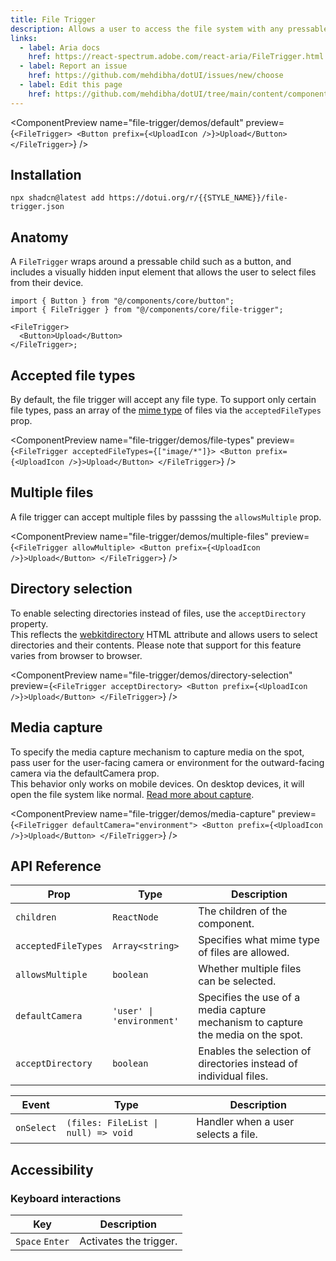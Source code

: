 ```yaml
---
title: File Trigger
description: Allows a user to access the file system with any pressable aria component.
links:
  - label: Aria docs
    href: https://react-spectrum.adobe.com/react-aria/FileTrigger.html
  - label: Report an issue
    href: https://github.com/mehdibha/dotUI/issues/new/choose
  - label: Edit this page
    href: https://github.com/mehdibha/dotUI/tree/main/content/components/buttons/file-trigger.mdx?plain=1
---
```


<ComponentPreview
  name="file-trigger/demos/default"
  preview={`<FileTrigger>
    <Button prefix={<UploadIcon />}>Upload</Button>
</FileTrigger>`}
/>

## Installation

```package-install
npx shadcn@latest add https://dotui.org/r/{{STYLE_NAME}}/file-trigger.json
```

## Anatomy

A `FileTrigger` wraps around a pressable child such as a button, and includes a visually hidden input element that allows the user to select files from their device.

```tsx
import { Button } from "@/components/core/button";
import { FileTrigger } from "@/components/core/file-trigger";

<FileTrigger>
  <Button>Upload</Button>
</FileTrigger>;
```

## Accepted file types

By default, the file trigger will accept any file type. To support only certain file types, pass an array of the [mime type](https://developer.mozilla.org/en-US/docs/Web/HTTP/Basics_of_HTTP/MIME_types/Common_types) of files via the `acceptedFileTypes` prop.

<ComponentPreview
  name="file-trigger/demos/file-types"
  preview={`<FileTrigger acceptedFileTypes={["image/*"]}>
    <Button prefix={<UploadIcon />}>Upload</Button>
</FileTrigger>`}
/>

## Multiple files

A file trigger can accept multiple files by passsing the `allowsMultiple` prop.

<ComponentPreview
  name="file-trigger/demos/multiple-files"
  preview={`<FileTrigger allowMultiple>
    <Button prefix={<UploadIcon />}>Upload</Button>
</FileTrigger>`}
/>

## Directory selection

To enable selecting directories instead of files, use the `acceptDirectory` property.<br/>
This reflects the [webkitdirectory](https://developer.mozilla.org/en-US/docs/Web/API/HTMLInputElement/webkitdirectory) HTML attribute and allows users to select directories and their contents. Please note that support for this feature varies from browser to browser.

<ComponentPreview
  name="file-trigger/demos/directory-selection"
  preview={`<FileTrigger acceptDirectory>
    <Button prefix={<UploadIcon />}>Upload</Button>
</FileTrigger>`}
/>

## Media capture

To specify the media capture mechanism to capture media on the spot, pass user for the user-facing camera or environment for the outward-facing camera via the defaultCamera prop.<br/>
This behavior only works on mobile devices. On desktop devices, it will open the file system like normal. [Read more about capture](https://developer.mozilla.org/en-US/docs/Web/HTML/Attributes/capture).

<ComponentPreview
  name="file-trigger/demos/media-capture"
  preview={`<FileTrigger defaultCamera="environment">
    <Button prefix={<UploadIcon />}>Upload</Button>
</FileTrigger>`}
/>

## API Reference

| Prop                | Type                      | Description                                                                      |
| ------------------- | ------------------------- | -------------------------------------------------------------------------------- |
| `children`          | `ReactNode`               | The children of the component.                                                   |
| `acceptedFileTypes` | `Array<string>`           | Specifies what mime type of files are allowed.                                   |
| `allowsMultiple`    | `boolean`                 | Whether multiple files can be selected.                                          |
| `defaultCamera`     | `'user' \| 'environment'` | Specifies the use of a media capture mechanism to capture the media on the spot. |
| `acceptDirectory`   | `boolean`                 | Enables the selection of directories instead of individual files.                |

| Event      | Type                                | Description                         |
| ---------- | ----------------------------------- | ----------------------------------- |
| `onSelect` | `(files: FileList \| null) => void` | Handler when a user selects a file. |

## Accessibility

### Keyboard interactions

| Key             | Description            |
| --------------- | ---------------------- |
| `Space` `Enter` | Activates the trigger. |
